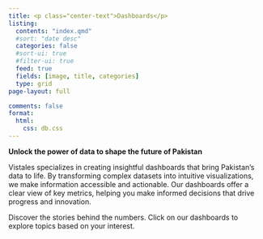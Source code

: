```yaml
---
title: <p class="center-text">Dashboards</p>
listing:
  contents: "index.qmd"
  #sort: "date desc"
  categories: false
  #sort-ui: true
  #filter-ui: true
  feed: true
  fields: [image, title, categories]
  type: grid
page-layout: full

comments: false
format:
  html:
    css: db.css
---
```


**Unlock the power of data to shape the future of Pakistan **



<div class="box">Vistales specializes in creating insightful dashboards that bring Pakistan's data to life. By transforming complex datasets into intuitive visualizations, we make information accessible and actionable. Our dashboards offer a clear view of key metrics, helping you make informed decisions that drive progress and innovation.

Discover the stories behind the numbers. Click on our dashboards to explore topics based on your interest.</div>


